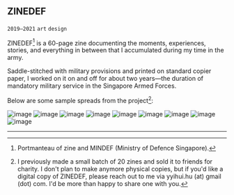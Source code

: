## ZINEDEF

`2019–2021`
`art`
`design`

ZINEDEF[^1] is a 60-page zine documenting the moments, experiences, stories, and everything in between that I accumulated during my time in the army. 

Saddle-stitched with military provisions and printed on standard copier paper, I worked on it on and off for about two years—the duration of mandatory military service in the Singapore Armed Forces.  

Below are some sample spreads from the project[^2]:

![image](https://yihui-work.s3.us-east-2.amazonaws.com/ZINEDEF_han.webp)
![image](https://yihui-work.s3.us-east-2.amazonaws.com/ZINEDEF_abc.webp)
![image](https://yihui-work.s3.us-east-2.amazonaws.com/ZINEDEF_milo.webp)
![image](https://yihui-work.s3.us-east-2.amazonaws.com/ZINEDEF_expiry.webp)
![image](https://yihui-work.s3.us-east-2.amazonaws.com/ZINEDEF_album.webp)
![image](https://yihui-work.s3.us-east-2.amazonaws.com/ZINEDEF_ok.webp)
![image](https://yihui-work.s3.us-east-2.amazonaws.com/ZINEDEF_eyes.webp)
![image](https://yihui-work.s3.us-east-2.amazonaws.com/ZINEDEF_ord.webp)
![image](https://yihui-work.s3.us-east-2.amazonaws.com/ZINEDEF_stories.webp)

---

[^1]: Portmanteau of zine and MINDEF (Ministry of Defence Singapore).
[^2]: I previously made a small batch of 20 zines and sold it to friends for charity. I don't plan to make anymore physical copies, but if you'd like a digital copy of ZINEDEF, please reach out to me via yyihui.hu (at) gmail (dot) com. I'd be more than happy to share one with you.

